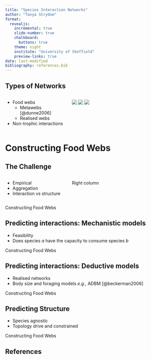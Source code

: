 ```yaml
---
title: "Species Interaction Networks"
author: "Tanya Strydom"
format:
  revealjs: 
    incremental: true  
    slide-number: true
    chalkboard:
      buttons: true
    theme: night
    institute: "University of Sheffield"
    preview-links: true
date: last-modified
bibliography: references.bib
---
```


## Types of Networks

:::: {.columns .fragment}

::: {.column width="40%"}
-   Food webs
    -   Metawebs [@dunne2006]
    -   Realised webs
- Non-trophic interactions
:::

::: {.column width="60%"}
![](images/anatomy.png)
![](images/anatomy.png)
![](images/anatomy.png)
:::

::::

# Constructing Food Webs

## The Challenge

:::: {.columns}

::: {.column width="40%"}
-   Empirical
-   Aggregation
-   Interaction vs structure
:::

::: {.column width="60%"}
Right column
:::

::::

::: footer
Constructing Food Webs
:::

## Predicting interactions: Mechanistic models

-   Feasibility
-   Does species $a$ have the capacity to consume species $b$

::: footer
Constructing Food Webs
:::

## Predicting interactions: Deductive models

-   Realised networks
-   Body size and foraging models *e.g.,* ADBM [@beckerman2006]

::: footer
Constructing Food Webs
:::

## Predicting Structure

-   Species agnostic
-   Topology drive and constrained

::: footer
Constructing Food Webs
:::

## References

::: {#refs}
:::